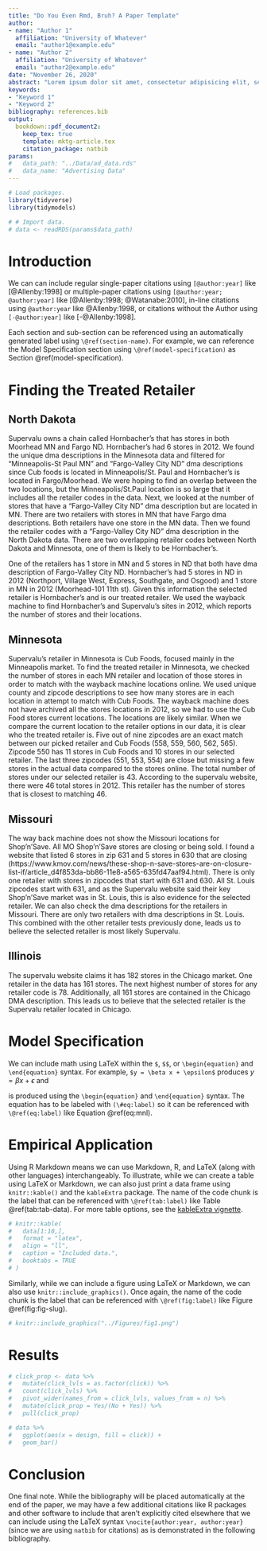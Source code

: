 ```yaml
---
title: "Do You Even Rmd, Bruh? A Paper Template"
author: 
- name: "Author 1"
  affiliation: "University of Whatever"
  email: "author1@example.edu"
- name: "Author 2"
  affiliation: "University of Whatever"
  email: "author2@example.edu"
date: "November 26, 2020"
abstract: "Lorem ipsum dolor sit amet, consectetur adipisicing elit, sed do eiusmod tempor incididunt ut labore et dolore magna aliqua. Ut enim ad minim veniam, quis nostrud exercitation ullamco laboris nisi ut aliquip ex ea commodo consequat. Duis aute irure dolor in reprehenderit in voluptate velit esse cillum dolore eu fugiat nulla pariatur. Excepteur sint occaecat cupidatat non proident, sunt in culpa qui officia deserunt mollit anim id est laborum."
keywords:
- "Keyword 1"
- "Keyword 2"
bibliography: references.bib
output: 
  bookdown::pdf_document2:
    keep_tex: true
    template: mktg-article.tex
    citation_package: natbib
params:
#   data_path: "../Data/ad_data.rds"
#   data_name: "Advertising Data"
---
```


```r
# Load packages.
library(tidyverse)
library(tidymodels)

# # Import data.
# data <- readRDS(params$data_path)
```

# Introduction

We can can include regular single-paper citations using `[@author:year]` like [@Allenby:1998] or multiple-paper citations using `[@author:year; @author:year]` like [@Allenby:1998; @Watanabe:2010], in-line citations using `@author:year` like @Allenby:1998, or citations without the Author using `[-@author:year]` like [-@Allenby:1998].

Each section and sub-section can be referenced using an automatically generated label using `\@ref(section-name)`. For example, we can reference the Model Specification section using `\@ref(model-specification)` as Section \@ref(model-specification).

# Finding the Treated Retailer

## North Dakota

Supervalu owns a chain called Hornbacher's that has stores in both Moorhead MN and Fargo ND. Hornbacher's had 6 stores in 2012. We found the unique dma descriptions in the Minnesota data and filtered for "Minneapolis-St Paul MN" and "Fargo-Valley City ND" dma descriptions since Cub foods is located in Minneapolis/St. Paul and Hornbacher's is located in Fargo/Moorhead. We were hoping to find an overlap between the two locations, but the Minneapolis/St.Paul location is so large that it includes all the retailer codes in the data. Next, we looked at the number of stores that have a "Fargo-Valley City ND" dma description but are located in MN. There are two retailers with stores in MN that have Fargo dma descriptions. Both retailers have one store in the MN data. Then we found the retailer codes with a "Fargo-Valley City ND" dma description in the North Dakota data. There are two overlapping retailer codes between North Dakota and Minnesota, one of them is likely to be Hornbacher's. 

One of the retailers has 1 store in MN and 5 stores in ND that both have dma description of Fargo-Valley City ND. Hornbacher's had 5 stores in ND in 2012 (Northport, Village West, Express, Southgate, and Osgood) and 1 store in MN in 2012 (Moorhead-101 11th st). Given this information the selected retailer is Hornbacher's and is our treated retailer. We used the wayback machine to find Hornbacher's and Supervalu's sites in 2012, which reports the number of stores and their locations. 

## Minnesota 

Supervalu's retailer in  Minnesota is Cub Foods, focused mainly in the Minneapolis market. To find the treated retailer in Minnesota, we checked the number of stores in each MN retailer and location of those stores in order to match with the wayback machine locations online. We used unique county and zipcode descriptions to see how many stores are in each location in attempt to match with Cub Foods. The wayback machine does not have archived all the stores locations in 2012, so we had to use the Cub Food stores current locations. The locations are likely similar. When we compare the current location to the retailer options in our data, it is clear who the treated retailer is. Five out of nine zipcodes are an exact match between our picked retailer and Cub Foods (558, 559, 560, 562, 565). Zipcode 550 has 11 stores in Cub Foods and 10 stores in our selected retailer. The last three zipcodes (551, 553, 554) are close but missing a few stores in the actual data compared to the stores online. The total number of stores under our selected retailer is 43. According to the supervalu website, there were 46 total stores in 2012. This retailer has the number of stores that is closest to matching 46.

## Missouri

The way back machine does not show the Missouri locations for Shop'n'Save. All MO Shop'n'Save stores are closing or being sold. I found a website that listed 6 stores in zip 631 and 5 stores in 630 that are closing (https://www.kmov.com/news/these-shop-n-save-stores-are-on-closure-list-if/article_d4f853da-bb86-11e8-a565-635fd47aaf94.html). There is only one retailer with stores in zipcodes that start with 631 and 630. All St. Louis zipcodes start with 631, and as the Supervalu website said their key Shop'n'Save market was in St. Louis, this is also evidence for the selected retailer. We can also check the dma descriptions for the retailers in Missouri. There are only two retailers with dma descriptions in St. Louis. This combined with the other retailer tests previously done, leads us to believe the selected retailer is most likely Supervalu.  

## Illinois

The supervalu website claims it has 182 stores in the Chicago market. One retailer in the data has 161 stores. The next highest number of stores for any retailer code is 78. Additionally, all 161 stores are contained in the Chicago DMA description. This leads us to believe that the selected retailer is the Supervalu retailer located in Chicago.

# Model Specification

We can include math using LaTeX within the `$`, `$$`, or `\begin{equation}` and `\end{equation}` syntax. For example, `$y = \beta x + \epsilon$` produces $y = \beta x + \epsilon$ and

\begin{equation}
Pr(y_{n,h}=p|\beta_n) = \frac{\exp{(x_{p,h}'\beta_n)}}{\sum_{p=1}^P\exp{(x_{p,h}'\beta_n)}}
(\#eq:mnl)
\end{equation}

\noindent is produced using the `\begin{equation}` and `\end{equation}` syntax. The equation has to be labeled with `(\#eq:label)` so it can be referenced with `\@ref(eq:label)` like Equation \@ref(eq:mnl).

# Empirical Application

Using R Markdown means we can use Markdown, R, and LaTeX (along with other languages) interchangeably. To illustrate, while we can create a table using LaTeX or Markdown, we can also just print a data frame using `knitr::kable()` and the `kableExtra` package. The name of the code chunk is the label that can be referenced with `\@ref(tab:label)` like Table \@ref(tab:tab-data). For more table options, see the [kableExtra vignette](https://haozhu233.github.io/kableExtra/awesome_table_in_pdf.pdf).

```r
# knitr::kable(
#   data[1:10,],
#   format = "latex",
#   align = "ll",
#   caption = "Included data.",
#   booktabs = TRUE
# )
```

Similarly, while we can include a figure using LaTeX or Markdown, we can also use `knitr::include_graphics()`. Once again, the name of the code chunk is the label that can be referenced with `\@ref(fig:label)` like Figure \@ref(fig:fig-slug).

```r
# knitr::include_graphics("../Figures/fig1.png")
```

# Results

```r
# click_prop <- data %>% 
#   mutate(click_lvls = as.factor(click)) %>% 
#   count(click_lvls) %>% 
#   pivot_wider(names_from = click_lvls, values_from = n) %>% 
#   mutate(click_prop = Yes/(No + Yes)) %>% 
#   pull(click_prop)
```

<!-- Our tables and figures can be dynamic. In the YAML, we can include parameters under params, which includes data. We can use that data to produce dynamic results in tables or in-line, -- all updated with whatever new data or other parameters we set. As before, the name of the code chunk is the label that can be referenced, like Figure \@ref(fig:bar-plot). -->

```r
# data %>% 
#   ggplot(aes(x = design, fill = click)) +
#   geom_bar()
```

# Conclusion

One final note. While the bibliography will be placed automatically at the end of the paper, we may have a few additional citations like R packages and other software to include that aren't explicitly cited elsewhere that we can include using the LaTeX syntax `\nocite{author:year, author:year}` (since we are using `natbib` for citations) as is demonstrated in the following bibliography.

\nocite{bayesm:2018, loo:2018}
